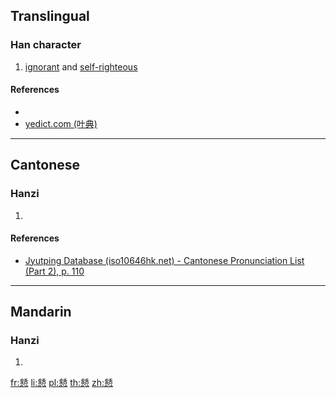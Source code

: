 ==Translingual==

===Han character===
{{Han char|rn=61|rad=心|as=14|sn=18|four=82336|canj=CRP,XCRP|ids=⿱銛心}}

# [[ignorant]] and [[self-righteous]]

====References====
* {{Han ref|kx=0406.190|dkj=11358|dj=0747.170|hdz=42363.120|uh=61D6|ud=25046|bh=EFCF|bd=61391}}
* [http://yedict.com/htm/61/61D6.htm yedict.com (叶典)]

----

==Cantonese==

===Hanzi===
{{yue-hanzi|jyut=[[kut3]]|y=kut3}}

# {{defn|lang=yue|sort=心14}}

====References====
* [http://www.iso10646hk.net/jp/document/download.jsp Jyutping Database (iso10646hk.net) - Cantonese Pronunciation List (Part 2), p. 110]

----

==Mandarin==

===Hanzi===
{{cmn-hanzi|pin=[[kuò]] ([[kuo4]])|wg=k'uo<sup>4</sup>}}

# {{defn|lang=cmn|sort=心14}}

[[fr:懖]]
[[li:懖]]
[[pl:懖]]
[[th:懖]]
[[zh:懖]]